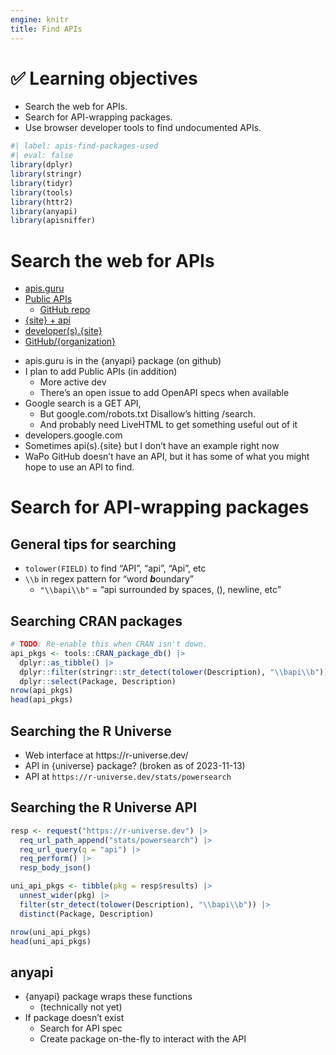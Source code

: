 ```yaml
---
engine: knitr
title: Find APIs
---
```


# ️✅ Learning objectives

::: nonincremental
-   Search the web for APIs.
-   Search for API-wrapping packages.
-   Use browser developer tools to find undocumented APIs.
:::

```r
#| label: apis-find-packages-used
#| eval: false
library(dplyr)
library(stringr)
library(tidyr)
library(tools)
library(httr2)
library(anyapi)
library(apisniffer)
```

# Search the web for APIs

-   [apis.guru](https://apis.guru/)
-   [Public APIs](https://publicapis.dev/)
    -   [GitHub repo](https://github.com/marcelscruz/public-apis)
-   [{site} + api](https://www.google.com/search?q=nytimes+api)
-   [developer(s).{site}](https://developer.nytimes.com/)
-   [GitHub/{organization}](https://github.com/washingtonpost)


::: notes
-   apis.guru is in the {anyapi} package (on github)
-   I plan to add Public APIs (in addition)
    -   More active dev
    -   There's an open issue to add OpenAPI specs when available
-   Google search is a GET API,
    -   But google.com/robots.txt Disallow's hitting /search.
    -   And probably need LiveHTML to get something useful out of it
-   developers.google.com
-   Sometimes api(s).{site} but I don't have an example right now
-   WaPo GitHub doesn't have an API, but it has some of what you might hope to use an API to find.
:::

# Search for API-wrapping packages

## General tips for searching

-   `tolower(FIELD)` to find "API", "api", "Api", etc
-   `\\b` in regex pattern for "word ***b***oundary"
    -   `"\\bapi\\b"` = "api surrounded by spaces, (), newline, etc"

## Searching CRAN packages {-}

```r
# TODO: Re-enable this when CRAN isn't down.
api_pkgs <- tools::CRAN_package_db() |> 
  dplyr::as_tibble() |> 
  dplyr::filter(stringr::str_detect(tolower(Description), "\\bapi\\b")) |> 
  dplyr::select(Package, Description)
nrow(api_pkgs)
head(api_pkgs)
```

## Searching the R Universe {-}

-   Web interface at https://r-universe.dev/
-   API in {universe} package? (broken as of 2023-11-13)
-   API at `https://r-universe.dev/stats/powersearch`

## Searching the R Universe API {-}

```r
resp <- request("https://r-universe.dev") |> 
  req_url_path_append("stats/powersearch") |>
  req_url_query(q = "api") |> 
  req_perform() |> 
  resp_body_json()

uni_api_pkgs <- tibble(pkg = resp$results) |> 
  unnest_wider(pkg) |> 
  filter(str_detect(tolower(Description), "\\bapi\\b")) |> 
  distinct(Package, Description)

nrow(uni_api_pkgs)
head(uni_api_pkgs)
```

## anyapi {-}

-   {anyapi} package wraps these functions
    -   (technically not yet)
-   If package doesn't exist
    -   Search for API spec
    -   Create package on-the-fly to interact with the API
